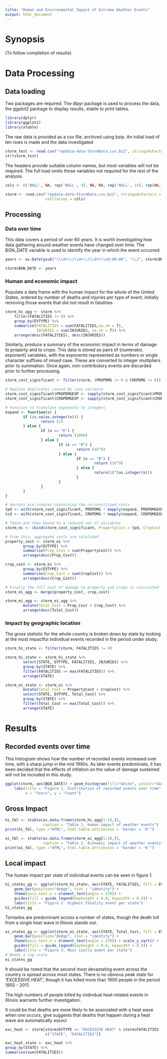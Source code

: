 ```yaml
---
title: "Human and Environmental Impact of Extreme Weather Events"
output: html_document
---
```


# Synopsis

(To follow completion of results)

# Data Processing

## Data loading 

Two packages are required. The dlpyr package is used to process the data, the 
ggplot2 package to display results, xtable to print tables.
```r
library(dplyr)
library(ggplot2)
library(xtable)
```


The raw data is provided as a csv file, archived using bzip. An initial load of 
ten rows is made and the data investigated

```r
storm_test <- read.csv("repdata-data-StormData.csv.bz2", stringsAsFactors = FALSE, nrows = 10)
str(storm_test)
```

The headers provide suitable column names, but most variables will not be required. 
The full load omits those variables not required for the rest of the analysis.

```r
cols <- c('NULL', NA, rep('NULL', 4), NA, NA, rep('NULL', 14), rep(NA, 6), rep('NULL', 9))

storm <- read.csv("repdata-data-StormData.csv.bz2", stringsAsFactors = FALSE,
                  colClasses = cols)
```

## Processing

### Data over time

This data covers a period of over 60 years. It is worth investigating how data 
gathering around weather events have changed over time. The BGN_DATE variable 
is used to identify the year in which the event occurred. 

```r
years <- as.Date(gsub("(\\d+\\/\\d+\\/\\d+)\\s0:00:00", "\\1", storm$BGN_DATE), format = "%m/%d/%Y")

storm$BGN_DATE <- years 
```

### Human and economic impact

Populate a data frame with the human impact for the whole of the United States, 
ordered by number of deaths and injuries per type of event, initially removing 
those events that did not result in fatalities
```r
storm_hi_agg <- storm %>%
    filter(FATALITIES != 0) %>%
    group_by(EVTYPE) %>%
    summarise(FATALITIES = sum(FATALITIES,na.rm = T), 
              INJURIES = sum(INJURIES, na.rm = T)) %>%
    arrange(desc(FATALITIES), desc(INJURIES))
```

Similarly, produce a summary of the economic impact in terms of damage to 
property and to crops. This data is stored as pairs of {numerator, exponent} 
variables, with the exponents represented as numbers or single character 
suffixes of mixed case. These are converted to integer multipliers prior to 
summation. Once again, non-contributory events are discarded prior to further 
processing.
```r

storm_cost_significant <- filter(storm, (PROPDMG != 0 & CROPDMG != 0))

# Replace duplicates caused by case variance
storm_cost_significant$PROPDMGEXP <- sapply(storm_cost_significant$PROPDMGEXP,toupper)
storm_cost_significant$CROPDMGEXP <- sapply(storm_cost_significant$CROPDMGEXP,toupper)

# Function to translate exponents to integers
expand <- function(x) {
        if (is.na(as.integer(x))) {
                return (1)
        } else {
                if (x == "K") {
                        return (1000)
                } else {
                        if (x == "M") {
                                return (10^6)
                        } else {
                                if (x == "B") {
                                        return (10^9)
                                } else {
                                        return(10^(as.integer(x)))
                                }
                        }
                }
        }
}

# Vectors are created containing the re-constitued costs
tpd <- with(storm_cost_significant, PROPDMG * mapply(expand, PROPDMGEXP))
tcd <- with(storm_cost_significant, CROPDMG * mapply(expand, CROPDMGEXP))

# These are then bound to a reduced set of variables
storm_ei <- cbind(storm_cost_significant, PropertyCost = tpd, CropCost = tcd)

# From this, aggregate costs are calulated
property_cost <- storm_ei %>%
        group_by(EVTYPE) %>%
        summarise(Prop_Cost = sum(PropertyCost)) %>%
        arrange(desc(Prop_Cost))

crop_cost <- storm_ei %>%
        group_by(EVTYPE) %>%
        summarise(Crop_Cost = sum(CropCost)) %>%
        arrange(desc(Crop_Cost))

# Finally the full cost of damage to property and crops is calculated
storm_ei_agg <- merge(property_cost, crop_cost)

storm_ei_agg <- storm_ei_agg %>%
        mutate(Total_Cost = Prop_Cost + Crop_Cost) %>%
        arrange(desc(Total_Cost))
```

### Impact by geographic location

The gross statistic for the whole country is broken down by state by looking at 
the most impactful individual events recorded in the period under study.

```r
storm_hi_state <- filter(storm, FATALITIES != 0)

storm_hi_state <- storm_hi_state %>%
        select(STATE, EVTYPE, FATALITIES, INJURIES) %>%
        group_by(STATE) %>%
        filter(FATALITIES == max(FATALITIES)) %>%
        arrange(STATE)
```


```r
storm_ei_state <- storm_ei %>%
        mutate(Total_Cost = PropertyCost + CropCost) %>%
        select(STATE, EVTYPE, Total_Cost) %>%
        group_by(STATE) %>%
        filter(Total_Cost == max(Total_Cost)) %>%
        arrange(STATE)
```

# Results

## Recorded events over time
This histogram shows how the number of recorded events increased over time, with 
a sharp jump in the mid 1990s. As later events predominate, it has been decided 
that the effects of inflation on the value of damage sustained will not be 
included in this study.

```r
ggplot(storm, aes(BGN_DATE)) + geom_histogram(fill="white", colour="darkgreen") +
    labs(title = "Figure 1. Distribution of recorded events over time", 
         x = "Years", y = "Count")
```

## Gross Impact

```r
hi_tbl <- xtable(as.data.frame(storm_hi_agg[1:10,]), 
                 caption = "Table 1. Human impact of weather events")
print(hi_tbl, type ="HTML", html.table.attributes = "border = '0'")
```

```r
ei_tbl <- xtable(as.data.frame(storm_ei_agg[1:10,]), 
                 caption = "Table 2. Economic impact of weather events")
print(ei_tbl, type ="HTML", html.table.attributes = "border = '0'")
```

## Local impact

The human impact per state of individual events can be seen in figure 1.

```r
hi_states_gg <- ggplot(storm_hi_state, aes(STATE, FATALITIES, fill = EVTYPE)) +
    geom_bar(position="dodge", stat = "identity") +
    theme(axis.text.x = element_text(angle = 270)) +
    guides(fill = guide_legend(keyheight = 0.8, keywidth = 0.5)) +
    labs(title = "Figure 2. Highest fatality event per state")
hi_states_gg
```

Tornados are predominant across a number of states, though the death toll from a 
single heat wave in Illinois stands out.

```r
ei_states_gg <- ggplot(storm_ei_state, aes(STATE, Total_Cost, fill = EVTYPE)) +
    geom_bar(position="dodge", stat = "identity") +
    theme(axis.text.x = element_text(angle = 270)) + scale_y_sqrt() + 
    guides(fill = guide_legend(keyheight = 0.8, keywidth = 0.5)) +
    labs(title = "Figure 3. Most costly event per state")
# Needs a log scale
ei_states_gg
```


It should be noted that the second most devastating event across the country is 
spread across most states. There is no obvious peak state for 'EXCESSIVE HEAT', 
though it has killed more than 1900 people in the period 1950 - 2011.

The high numbers of people killed by inidivdual heat-related events in Illinois 
warrants further investigation.

It could be that deaths are more likely to be 
associated with a heat wave when one occurs, give
suggests that 
deaths that happen during a heat wave are automatically associ
```r
exc_heat <- storm[storm$EVTYPE == "EXCESSIVE HEAT" & storm$FATALITIES != 0, 
                  c("STATE", "FATALITIES")]

exc_heat_state <- exc_heat %>%
group_by(STATE) %>%
summarise(sum(FATALITIES))

```

